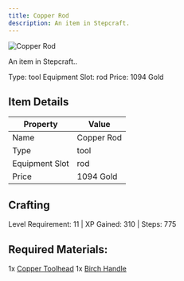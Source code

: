 ```yaml
---
title: Copper Rod
description: An item in Stepcraft.
---
```


<div className="flex items-start gap-6 mb-8">
  <div className="flex-shrink-0">
    <img src="/assets/resources/smithing/copper_rod.png" alt="Copper Rod" className="w-24 h-24 border rounded-lg" />
  </div>
  <div className="flex-1">
    <div className="space-y-2">
      <p className="text-lg text-muted-foreground">An item in Stepcraft..</p>
      <div className="flex flex-wrap gap-4 text-sm">
        <span className="px-2 py-1 bg-green-100 dark:bg-green-900 rounded-md">
          Type: tool
        </span>
        <span className="px-2 py-1 bg-purple-100 dark:bg-purple-900 rounded-md">
          Equipment Slot: rod
        </span>
        <span className="px-2 py-1 bg-yellow-100 dark:bg-yellow-900 rounded-md">
          Price: 1094 Gold
        </span>
      </div>
    </div>
  </div>
</div>

## Item Details
| Property | Value |
|----------|-------|
| Name | Copper Rod |
| Type | tool |
| Equipment Slot | rod |
| Price | 1094 Gold |

## Crafting
Level Requirement: 11 | XP Gained: 310 | Steps: 775

## Required Materials:
1x [Copper Toolhead](/docs/resources/individual/copper_toolhead)
1x [Birch Handle](/docs/resources/individual/birch_handle)

